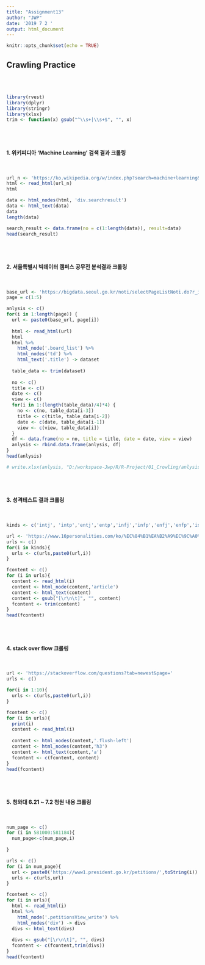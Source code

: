 ```yaml
---
title: "Assignment13"
author: "JWP"
date: '2019 7 2 '
output: html_document
---
```


```r
knitr::opts_chunk$set(echo = TRUE)
```

## Crawling Practice
<br><br>
```r
library(rvest)
library(dplyr)
library(stringr)
library(xlsx)
trim <- function(x) gsub("^\\s+|\\s+$", "", x)
```

<br><br>

#### 1. 위키피디아 'Machine Learning' 검색 결과 크롤링
<br>
```r
url_n <- 'https://ko.wikipedia.org/w/index.php?search=machine+learning&title=%ED%8A%B9%EC%88%98%3A%EA%B2%80%EC%83%89&go=%EB%B3%B4%EA%B8%B0&ns0=1'
html <- read_html(url_n)
html

data <- html_nodes(html, 'div.searchresult')
data <- html_text(data)
data
length(data)

search_result <- data.frame(no = c(1:length(data)), result=data)
head(search_result)
```

<br><br>

#### 2. 서울특별시 빅데이터 캠퍼스 공무전 분석결과 크롤링
<br>
```r
base_url <- 'https://bigdata.seoul.go.kr/noti/selectPageListNoti.do?r_id=P440&bbs_seq=&sch_type=&sch_text=&currentPage='
page = c(1:5)

anlysis <- c()
for(i in 1:length(page)) {
  url <- paste0(base_url, page[i])
  
  html <- read_html(url)
  html
  html %>%
    html_node('.board_list') %>%
    html_nodes('td') %>%
    html_text('.title') -> dataset
  
  table_data <- trim(dataset)
  
  no <- c()
  title <- c()
  date <- c()
  view <- c()
  for(i in 1:(length(table_data)/4)*4) {
    no <- c(no, table_data[i-3])
    title <- c(title, table_data[i-2])
    date <- c(date, table_data[i-1])
    view <- c(view, table_data[i])
  }
  df <- data.frame(no = no, title = title, date = date, view = view)
  anlysis <- rbind.data.frame(anlysis, df)
}
head(anlysis)

# write.xlsx(anlysis, "D:/workspace-Jwp/R/R-Project/01_Crowling/anlysis.xlsx")
```

<br><br>

#### 3. 성격테스트 결과 크롤링
<br>
```r
kinds <- c('intj', 'intp','entj','entp','infj','infp','enfj','enfp','istj','isfj','estj','esfj','istp','isfp','estp','esfp')

url <- 'https://www.16personalities.com/ko/%EC%84%B1%EA%B2%A9%EC%9C%A0%ED%98%95-'
urls <- c()
for(i in kinds){
  urls <- c(urls,paste0(url,i))
}

fcontent <- c()
for (i in urls){
  content <- read_html(i)
  content <- html_node(content,'article')
  content <- html_text(content)
  content <- gsub("[\r\n\t]", "", content)
  fcontent <- trim(content)
}
head(fcontent)
```

<br><br>

#### 4. stack over flow 크롤링
<br>
```r
url <- 'https://stackoverflow.com/questions?tab=newest&page='
urls <- c()

for(i in 1:10){
  urls <- c(urls,paste0(url,i))
}

fcontent <- c()
for (i in urls){
  print(i)
  content <- read_html(i)
  
  content <- html_nodes(content,'.flush-left')
  content <- html_nodes(content,'h3')
  content <- html_text(content,'a')
  fcontent <- c(fcontent, content)
}
head(fcontent)
```

<br><br>

#### 5. 청와대 6.21 ~ 7.2 청원 내용 크롤링
<br>
```r
num_page <- c()
for (i in 581000:581184){
  num_page<-c(num_page,i)
  
}

urls <- c()
for (i in num_page){
  url <- paste0('https://www1.president.go.kr/petitions/',toString(i))
  urls <- c(urls,url)
}

fcontent <- c()
for (i in urls){
  html <- read_html(i)
  html %>%
    html_node('.petitionsView_write') %>%
    html_nodes('div') -> divs
  divs <- html_text(divs)
  
  divs <- gsub("[\r\n\t]", "", divs)
  fcontent <- c(fcontent,trim(divs))
}
head(fcontent)
```
<br><br>

